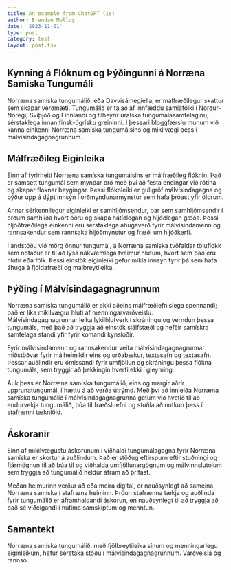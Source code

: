 ```yaml
---
title: An example from ChatGPT (is)
author: Brendan Molloy
date: '2023-11-01'
type: post
category: test
layout: post.tsx
---
```


## Kynning á Flóknum og Þýðingunni á Norræna Samíska Tungumáli

Norræna samíska tungumálið, eða Davvisámegiella, er málfræðilegur skattur sem skapar verðmæti. Tungumálið er talað af innfæddu samíafólki í Norður-Noregi, Svíþjóð og Finnlandi og tilheyrir úralska tungumálasamfélaginu, sérstaklega innan finsk-úgrísku greininni. Í þessari bloggfærslu munum við kanna einkenni Norræna samíska tungumálsins og mikilvægi þess í málvísindagagnagrunnum.

## Málfræðileg Eiginleika

Einn af fyrirheiti Norræna samíska tungumálsins er málfræðileg flóknin. Það er samsett tungumál sem myndar orð með því að festa endingar við rótina og skapar flóknar beygingar. Þessi flóknleiki er gullgröf málvísindagagna og býður upp á dýpt innsýn í orðmyndunarmynstur sem hafa þróast yfir öldrum.

Annar sérkennilegur eiginleiki er samhljómsendur, þar sem samhljómsendir í orðum samhliða hvort öðru og skapa hátíðlegan og hljóðlegan gæða. Þessi hljóðfræðilega einkenni eru sérstaklega áhugaverð fyrir málvísindamenn og rannsakendur sem rannsaka hljóðmynstur og fræði um hljóðkerfi.

Í andstöðu við mörg önnur tungumál, á Norræna samíska tvöfaldar töluflokk sem notaður er til að lýsa nákvæmlega tveimur hlutum, hvort sem það eru hlutir eða fólk. Þessi einstök eiginleiki gefur mikla innsýn fyrir þá sem hafa áhuga á fjöldafræði og málbreytileika.

## Þýðing í Málvísindagagnagrunnum

Norræna samíska tungumálið er ekki aðeins málfræðiefnislega spennandi; það er líka mikilvægur hluti af menningarvarðveislu. Málvísindagagnagrunnar leika lykilhlutverk í skráningu og verndun þessa tungumáls, með það að tryggja að einstök sjálfstæði og hefðir samískra samfélaga standi yfir fyrir komandi kynslóðir.

Fyrir málvísindamenn og rannsakendur veita málvísindagagnagrunnar miðstöðvar fyrir málheimildir eins og orðabækur, textasafn og textasafn. Þessar auðlindir eru ómissandi fyrir umfjöllun og skráningu þessa flókna tungumáls, sem tryggir að þekkingin hverfi ekki í gleyming.

Auk þess er Norræna samíska tungumálið, eins og margir aðrir upprunatungumál, í hættu á að verða útrýmd. Með því að innleiða Norræna samíska tungumálið í málvísindagagnagrunna getum við hvetið til að endurvekja tungumálið, búa til fræðsluefni og stuðla að notkun þess í stafrænni tækniöld.

## Áskoranir

Einn af mikilvægustu áskorunum í viðhaldi tungumálagagna fyrir Norræna samíska er skortur á auðlindum. Það er stöðug eftirspurn eftir stuðningi og fjármögnun til að búa til og viðhalda umfjöllunargögnum og málvinnslutólum sem tryggja að tungumálið heldur áfram að þrifast.

Meðan heimurinn verður að eða meira digital, er nauðsynlegt að sameina Norræna samíska í stafræna heiminn. Þróun stafrænna tækja og auðlinda fyrir tungumálið er áframhaldandi áskorun, en nauðsynlegt til að tryggja að það sé viðeigandi í nútíma samskiptum og menntun.

## Samantekt

Norræna samíska tungumálið, með fjölbreytileika sínum og menningarlegu eiginleikum, hefur sérstaka stöðu í málvísindagagnagrunnum. Varðveisla og rannsó
